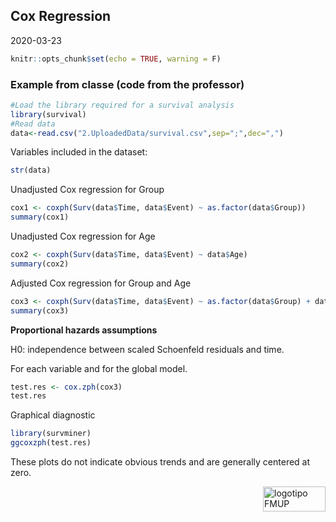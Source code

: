 ## Cox Regression

2020-03-23

```r
knitr::opts_chunk$set(echo = TRUE, warning = F)
```

### Example from classe (code from the professor)

```r
#Load the library required for a survival analysis
library(survival)
#Read data
data<-read.csv("2.UploadedData/survival.csv",sep=";",dec=",")
```

Variables included in the dataset:
```r
str(data)
```

Unadjusted Cox regression for Group
```r
cox1 <- coxph(Surv(data$Time, data$Event) ~ as.factor(data$Group))
summary(cox1)
```

Unadjusted Cox regression for Age
```r
cox2 <- coxph(Surv(data$Time, data$Event) ~ data$Age)
summary(cox2)
```

Adjusted Cox regression for Group and Age
```r
cox3 <- coxph(Surv(data$Time, data$Event) ~ as.factor(data$Group) + data$Age)
summary(cox3)
```

**Proportional hazards assumptions**

H0: independence between scaled Schoenfeld residuals and time.

For each variable and for the global model.
```r
test.res <- cox.zph(cox3)
test.res
```

Graphical diagnostic
```r
library(survminer)
ggcoxzph(test.res)
```

These plots do not indicate obvious trends and are generally centered at zero.

<img src="images/logoFMUP.png" alt="logotipo FMUP" style="width:100px;height:40px;" align="right">



